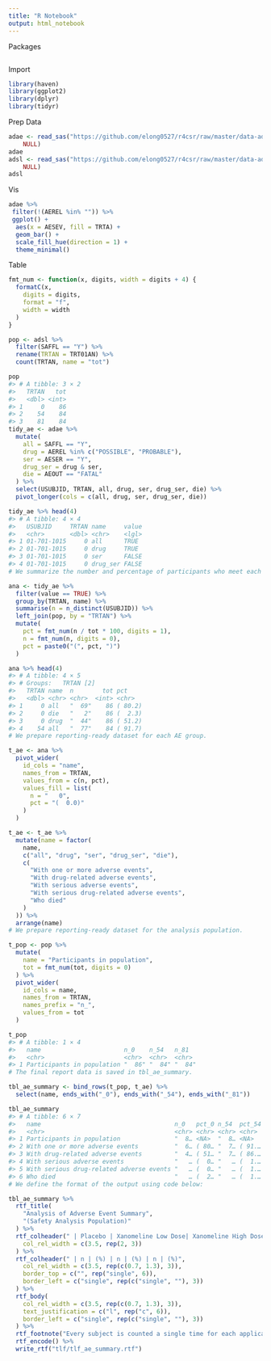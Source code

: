 ```yaml
---
title: "R Notebook"
output: html_notebook
---
```

Packages
```r
```
Import
```r
library(haven)
library(ggplot2)
library(dplyr)
library(tidyr)
```
Prep Data
```r
adae <- read_sas("https://github.com/elong0527/r4csr/raw/master/data-adam/adae.sas7bdat", 
    NULL)
adae
adsl <- read_sas("https://github.com/elong0527/r4csr/raw/master/data-adam/adsl.sas7bdat", 
    NULL)
adsl
```
Vis
```r
adae %>%
 filter(!(AEREL %in% "")) %>%
 ggplot() +
  aes(x = AESEV, fill = TRTA) +
  geom_bar() +
  scale_fill_hue(direction = 1) +
  theme_minimal()
```
Table
```r

fmt_num <- function(x, digits, width = digits + 4) {
  formatC(x,
    digits = digits,
    format = "f",
    width = width
  )
}

pop <- adsl %>%
  filter(SAFFL == "Y") %>%
  rename(TRTAN = TRT01AN) %>%
  count(TRTAN, name = "tot")

pop
#> # A tibble: 3 × 2
#>   TRTAN   tot
#>   <dbl> <int>
#> 1     0    86
#> 2    54    84
#> 3    81    84
tidy_ae <- adae %>%
  mutate(
    all = SAFFL == "Y",
    drug = AEREL %in% c("POSSIBLE", "PROBABLE"),
    ser = AESER == "Y",
    drug_ser = drug & ser,
    die = AEOUT == "FATAL"
  ) %>%
  select(USUBJID, TRTAN, all, drug, ser, drug_ser, die) %>%
  pivot_longer(cols = c(all, drug, ser, drug_ser, die))

tidy_ae %>% head(4)
#> # A tibble: 4 × 4
#>   USUBJID     TRTAN name     value
#>   <chr>       <dbl> <chr>    <lgl>
#> 1 01-701-1015     0 all      TRUE 
#> 2 01-701-1015     0 drug     TRUE 
#> 3 01-701-1015     0 ser      FALSE
#> 4 01-701-1015     0 drug_ser FALSE
# We summarize the number and percentage of participants who meet each AE criteria.

ana <- tidy_ae %>%
  filter(value == TRUE) %>%
  group_by(TRTAN, name) %>%
  summarise(n = n_distinct(USUBJID)) %>%
  left_join(pop, by = "TRTAN") %>%
  mutate(
    pct = fmt_num(n / tot * 100, digits = 1),
    n = fmt_num(n, digits = 0),
    pct = paste0("(", pct, ")")
  )

ana %>% head(4)
#> # A tibble: 4 × 5
#> # Groups:   TRTAN [2]
#>   TRTAN name  n        tot pct    
#>   <dbl> <chr> <chr>  <int> <chr>  
#> 1     0 all   "  69"    86 ( 80.2)
#> 2     0 die   "   2"    86 (  2.3)
#> 3     0 drug  "  44"    86 ( 51.2)
#> 4    54 all   "  77"    84 ( 91.7)
# We prepare reporting-ready dataset for each AE group.

t_ae <- ana %>%
  pivot_wider(
    id_cols = "name",
    names_from = TRTAN,
    values_from = c(n, pct),
    values_fill = list(
      n = "   0",
      pct = "(  0.0)"
    )
  )

t_ae <- t_ae %>%
  mutate(name = factor(
    name,
    c("all", "drug", "ser", "drug_ser", "die"),
    c(
      "With one or more adverse events",
      "With drug-related adverse events",
      "With serious adverse events",
      "With serious drug-related adverse events",
      "Who died"
    )
  )) %>%
  arrange(name)
# We prepare reporting-ready dataset for the analysis population.

t_pop <- pop %>%
  mutate(
    name = "Participants in population",
    tot = fmt_num(tot, digits = 0)
  ) %>%
  pivot_wider(
    id_cols = name,
    names_from = TRTAN,
    names_prefix = "n_",
    values_from = tot
  )

t_pop
#> # A tibble: 1 × 4
#>   name                       n_0    n_54   n_81  
#>   <chr>                      <chr>  <chr>  <chr> 
#> 1 Participants in population "  86" "  84" "  84"
# The final report data is saved in tbl_ae_summary.

tbl_ae_summary <- bind_rows(t_pop, t_ae) %>%
  select(name, ends_with("_0"), ends_with("_54"), ends_with("_81"))

tbl_ae_summary
#> # A tibble: 6 × 7
#>   name                                     n_0   pct_0 n_54  pct_54 n_81  pct_81
#>   <chr>                                    <chr> <chr> <chr> <chr>  <chr> <chr> 
#> 1 Participants in population               "  8… <NA>  "  8… <NA>   "  8… <NA>  
#> 2 With one or more adverse events          "  6… ( 80… "  7… ( 91.… "  7… ( 94.…
#> 3 With drug-related adverse events         "  4… ( 51… "  7… ( 86.… "  7… ( 83.…
#> 4 With serious adverse events              "   … (  0… "   … (  1.… "   … (  2.…
#> 5 With serious drug-related adverse events "   … (  0… "   … (  1.… "   … (  1.…
#> 6 Who died                                 "   … (  2… "   … (  1.… "   … (  0.…
# We define the format of the output using code below:

tbl_ae_summary %>%
  rtf_title(
    "Analysis of Adverse Event Summary",
    "(Safety Analysis Population)"
  ) %>%
  rtf_colheader(" | Placebo | Xanomeline Low Dose| Xanomeline High Dose",
    col_rel_width = c(3.5, rep(2, 3))
  ) %>%
  rtf_colheader(" | n | (%) | n | (%) | n | (%)",
    col_rel_width = c(3.5, rep(c(0.7, 1.3), 3)),
    border_top = c("", rep("single", 6)),
    border_left = c("single", rep(c("single", ""), 3))
  ) %>%
  rtf_body(
    col_rel_width = c(3.5, rep(c(0.7, 1.3), 3)),
    text_justification = c("l", rep("c", 6)),
    border_left = c("single", rep(c("single", ""), 3))
  ) %>%
  rtf_footnote("Every subject is counted a single time for each applicable row and column.") %>%
  rtf_encode() %>%
  write_rtf("tlf/tlf_ae_summary.rtf")

```


